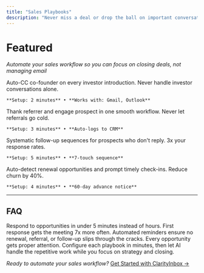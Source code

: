 ```yaml
---
title: "Sales Playbooks"
description: "Never miss a deal or drop the ball on important conversations"
---
```


# Featured

_Automate your sales workflow so you can focus on closing deals, not managing email_

<CardGroup cols={2}>
  <Card title="🤝 Investor Intro" icon="handshake" href="/playbooks/sales/investor-intro">
    Auto-CC co-founder on every investor introduction. Never handle investor conversations alone.

    **Setup: 2 minutes** • **Works with: Gmail, Outlook**
  </Card>
  <Card title="🎯 Referral Intro" icon="user-plus" href="/playbooks/sales/referral-intro">
    Thank referrer and engage prospect in one smooth workflow. Never let referrals go cold.

    **Setup: 3 minutes** • **Auto-logs to CRM**
  </Card>
  <Card title="🔄 Cold Outreach Follow-up" icon="repeat" href="/playbooks/sales/cold-outreach">
    Systematic follow-up sequences for prospects who don't reply. 3x your response rates.

    **Setup: 5 minutes** • **7-touch sequence**
  </Card>
  <Card title="⏰ Renewal Reminder" icon="calendar-check" href="/playbooks/sales/renewal-reminder">
    Auto-detect renewal opportunities and prompt timely check-ins. Reduce churn by 40%.

    **Setup: 4 minutes** • **60-day advance notice**
  </Card>
</CardGroup>

---

## FAQ

<Accordion title="⚡ Speed Wins Deals">
  Respond to opportunities in under 5 minutes instead of hours. First response gets the meeting 7x more often.
</Accordion>

<Accordion title="🎯 Never Miss Revenue">
  Automated reminders ensure no renewal, referral, or follow-up slips through the cracks. Every opportunity gets proper attention.
</Accordion>

<Accordion title="🤖 Set Once, Work Forever">
  Configure each playbook in minutes, then let AI handle the repetitive work while you focus on strategy and closing.
</Accordion>


_Ready to automate your sales workflow?_ [Get Started with ClarityInbox →](https://clarityinbox.com/dashboard)